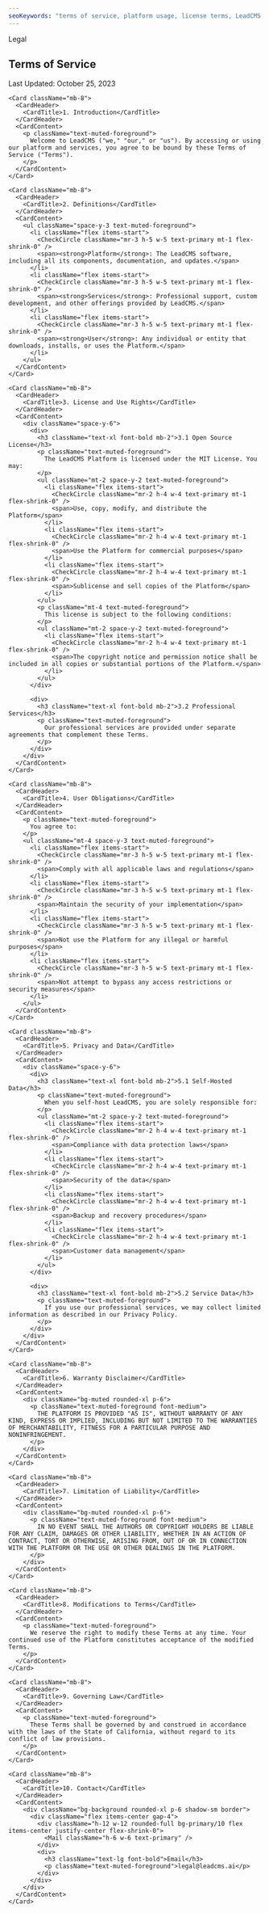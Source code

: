 ```yaml
---
seoKeywords: "terms of service, platform usage, license terms, LeadCMS terms"
---
```


<section className="w-full py-12 md:py-24 lg:py-32 bg-gradient-to-b from-background to-muted">
  <div className="container max-w-6xl mx-auto px-4 sm:px-6 lg:px-8">
    <div className="text-center mb-16">
      <Badge className="mb-4" variant="outline">
        Legal
      </Badge>
      <h1 className="text-4xl font-bold tracking-tighter sm:text-5xl">
        Terms of Service
      </h1>
      <p className="mt-4 text-lg text-muted-foreground">
        Last Updated: October 25, 2023
      </p>
    </div>
    
    <Card className="mb-8">
      <CardHeader>
        <CardTitle>1. Introduction</CardTitle>
      </CardHeader>
      <CardContent>
        <p className="text-muted-foreground">
          Welcome to LeadCMS ("we," "our," or "us"). By accessing or using our platform and services, you agree to be bound by these Terms of Service ("Terms").
        </p>
      </CardContent>
    </Card>
    
    <Card className="mb-8">
      <CardHeader>
        <CardTitle>2. Definitions</CardTitle>
      </CardHeader>
      <CardContent>
        <ul className="space-y-3 text-muted-foreground">
          <li className="flex items-start">
            <CheckCircle className="mr-3 h-5 w-5 text-primary mt-1 flex-shrink-0" />
            <span><strong>Platform</strong>: The LeadCMS software, including all its components, documentation, and updates.</span>
          </li>
          <li className="flex items-start">
            <CheckCircle className="mr-3 h-5 w-5 text-primary mt-1 flex-shrink-0" />
            <span><strong>Services</strong>: Professional support, custom development, and other offerings provided by LeadCMS.</span>
          </li>
          <li className="flex items-start">
            <CheckCircle className="mr-3 h-5 w-5 text-primary mt-1 flex-shrink-0" />
            <span><strong>User</strong>: Any individual or entity that downloads, installs, or uses the Platform.</span>
          </li>
        </ul>
      </CardContent>
    </Card>
    
    <Card className="mb-8">
      <CardHeader>
        <CardTitle>3. License and Use Rights</CardTitle>
      </CardHeader>
      <CardContent>
        <div className="space-y-6">
          <div>
            <h3 className="text-xl font-bold mb-2">3.1 Open Source License</h3>
            <p className="text-muted-foreground">
              The LeadCMS Platform is licensed under the MIT License. You may:
            </p>
            <ul className="mt-2 space-y-2 text-muted-foreground">
              <li className="flex items-start">
                <CheckCircle className="mr-2 h-4 w-4 text-primary mt-1 flex-shrink-0" />
                <span>Use, copy, modify, and distribute the Platform</span>
              </li>
              <li className="flex items-start">
                <CheckCircle className="mr-2 h-4 w-4 text-primary mt-1 flex-shrink-0" />
                <span>Use the Platform for commercial purposes</span>
              </li>
              <li className="flex items-start">
                <CheckCircle className="mr-2 h-4 w-4 text-primary mt-1 flex-shrink-0" />
                <span>Sublicense and sell copies of the Platform</span>
              </li>
            </ul>
            <p className="mt-4 text-muted-foreground">
              This license is subject to the following conditions:
            </p>
            <ul className="mt-2 space-y-2 text-muted-foreground">
              <li className="flex items-start">
                <CheckCircle className="mr-2 h-4 w-4 text-primary mt-1 flex-shrink-0" />
                <span>The copyright notice and permission notice shall be included in all copies or substantial portions of the Platform.</span>
              </li>
            </ul>
          </div>
          
          <div>
            <h3 className="text-xl font-bold mb-2">3.2 Professional Services</h3>
            <p className="text-muted-foreground">
              Our professional services are provided under separate agreements that complement these Terms.
            </p>
          </div>
        </div>
      </CardContent>
    </Card>
    
    <Card className="mb-8">
      <CardHeader>
        <CardTitle>4. User Obligations</CardTitle>
      </CardHeader>
      <CardContent>
        <p className="text-muted-foreground">
          You agree to:
        </p>
        <ul className="mt-4 space-y-3 text-muted-foreground">
          <li className="flex items-start">
            <CheckCircle className="mr-3 h-5 w-5 text-primary mt-1 flex-shrink-0" />
            <span>Comply with all applicable laws and regulations</span>
          </li>
          <li className="flex items-start">
            <CheckCircle className="mr-3 h-5 w-5 text-primary mt-1 flex-shrink-0" />
            <span>Maintain the security of your implementation</span>
          </li>
          <li className="flex items-start">
            <CheckCircle className="mr-3 h-5 w-5 text-primary mt-1 flex-shrink-0" />
            <span>Not use the Platform for any illegal or harmful purposes</span>
          </li>
          <li className="flex items-start">
            <CheckCircle className="mr-3 h-5 w-5 text-primary mt-1 flex-shrink-0" />
            <span>Not attempt to bypass any access restrictions or security measures</span>
          </li>
        </ul>
      </CardContent>
    </Card>
    
    <Card className="mb-8">
      <CardHeader>
        <CardTitle>5. Privacy and Data</CardTitle>
      </CardHeader>
      <CardContent>
        <div className="space-y-6">
          <div>
            <h3 className="text-xl font-bold mb-2">5.1 Self-Hosted Data</h3>
            <p className="text-muted-foreground">
              When you self-host LeadCMS, you are solely responsible for:
            </p>
            <ul className="mt-2 space-y-2 text-muted-foreground">
              <li className="flex items-start">
                <CheckCircle className="mr-2 h-4 w-4 text-primary mt-1 flex-shrink-0" />
                <span>Compliance with data protection laws</span>
              </li>
              <li className="flex items-start">
                <CheckCircle className="mr-2 h-4 w-4 text-primary mt-1 flex-shrink-0" />
                <span>Security of the data</span>
              </li>
              <li className="flex items-start">
                <CheckCircle className="mr-2 h-4 w-4 text-primary mt-1 flex-shrink-0" />
                <span>Backup and recovery procedures</span>
              </li>
              <li className="flex items-start">
                <CheckCircle className="mr-2 h-4 w-4 text-primary mt-1 flex-shrink-0" />
                <span>Customer data management</span>
              </li>
            </ul>
          </div>
          
          <div>
            <h3 className="text-xl font-bold mb-2">5.2 Service Data</h3>
            <p className="text-muted-foreground">
              If you use our professional services, we may collect limited information as described in our Privacy Policy.
            </p>
          </div>
        </div>
      </CardContent>
    </Card>
    
    <Card className="mb-8">
      <CardHeader>
        <CardTitle>6. Warranty Disclaimer</CardTitle>
      </CardHeader>
      <CardContent>
        <div className="bg-muted rounded-xl p-6">
          <p className="text-muted-foreground font-medium">
            THE PLATFORM IS PROVIDED "AS IS", WITHOUT WARRANTY OF ANY KIND, EXPRESS OR IMPLIED, INCLUDING BUT NOT LIMITED TO THE WARRANTIES OF MERCHANTABILITY, FITNESS FOR A PARTICULAR PURPOSE AND NONINFRINGEMENT.
          </p>
        </div>
      </CardContent>
    </Card>
    
    <Card className="mb-8">
      <CardHeader>
        <CardTitle>7. Limitation of Liability</CardTitle>
      </CardHeader>
      <CardContent>
        <div className="bg-muted rounded-xl p-6">
          <p className="text-muted-foreground font-medium">
            IN NO EVENT SHALL THE AUTHORS OR COPYRIGHT HOLDERS BE LIABLE FOR ANY CLAIM, DAMAGES OR OTHER LIABILITY, WHETHER IN AN ACTION OF CONTRACT, TORT OR OTHERWISE, ARISING FROM, OUT OF OR IN CONNECTION WITH THE PLATFORM OR THE USE OR OTHER DEALINGS IN THE PLATFORM.
          </p>
        </div>
      </CardContent>
    </Card>
    
    <Card className="mb-8">
      <CardHeader>
        <CardTitle>8. Modifications to Terms</CardTitle>
      </CardHeader>
      <CardContent>
        <p className="text-muted-foreground">
          We reserve the right to modify these Terms at any time. Your continued use of the Platform constitutes acceptance of the modified Terms.
        </p>
      </CardContent>
    </Card>
    
    <Card className="mb-8">
      <CardHeader>
        <CardTitle>9. Governing Law</CardTitle>
      </CardHeader>
      <CardContent>
        <p className="text-muted-foreground">
          These Terms shall be governed by and construed in accordance with the laws of the State of California, without regard to its conflict of law provisions.
        </p>
      </CardContent>
    </Card>
    
    <Card className="mb-8">
      <CardHeader>
        <CardTitle>10. Contact</CardTitle>
      </CardHeader>
      <CardContent>
        <div className="bg-background rounded-xl p-6 shadow-sm border">
          <div className="flex items-center gap-4">
            <div className="h-12 w-12 rounded-full bg-primary/10 flex items-center justify-center flex-shrink-0">
              <Mail className="h-6 w-6 text-primary" />
            </div>
            <div>
              <h3 className="text-lg font-bold">Email</h3>
              <p className="text-muted-foreground">legal@leadcms.ai</p>
            </div>
          </div>
        </div>
      </CardContent>
    </Card>
    
  </div>
</section>
